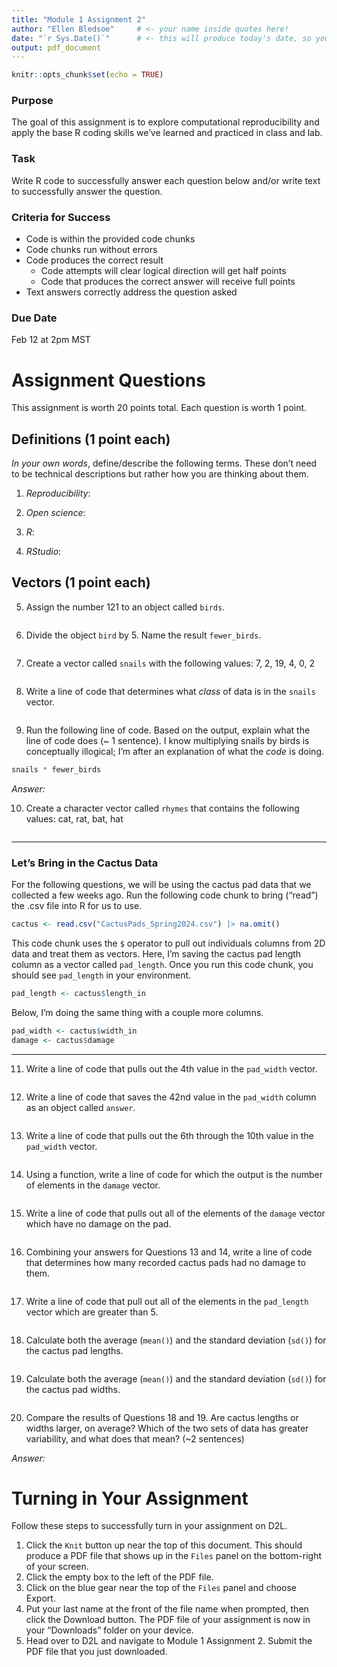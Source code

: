 ```yaml
---
title: "Module 1 Assignment 2"
author: "Ellen Bledsoe"     # <- your name inside quotes here!
date: "`r Sys.Date()`"      # <- this will produce today's date, so you can leave it
output: pdf_document
---
```


```r
knitr::opts_chunk$set(echo = TRUE)
```

### Purpose

The goal of this assignment is to explore computational reproducibility and apply the base R coding skills we've learned and practiced in class and lab.

### Task

Write R code to successfully answer each question below and/or write text to successfully answer the question.

### Criteria for Success

-   Code is within the provided code chunks
-   Code chunks run without errors
-   Code produces the correct result
    -   Code attempts will clear logical direction will get half points
    -   Code that produces the correct answer will receive full points
-   Text answers correctly address the question asked

### Due Date

Feb 12 at 2pm MST

# Assignment Questions

This assignment is worth 20 points total. Each question is worth 1 point.

## Definitions (1 point each)

*In your own words*, define/describe the following terms. These don't need to be technical descriptions but rather how you are thinking about them.

1.  *Reproducibility*:

2.  *Open science*:

3.  *R*:

4.  *RStudio*:

## Vectors (1 point each)

5.  Assign the number 121 to an object called `birds`.

```r

```

6.  Divide the object `bird` by 5. Name the result `fewer_birds`.

```r

```

7.  Create a vector called `snails` with the following values: 7, 2, 19, 4, 0, 2

```r

```

8.  Write a line of code that determines what *class* of data is in the `snails` vector.

```r

```

9.  Run the following line of code. Based on the output, explain what the line of code does (\~ 1 sentence). I know multiplying snails by birds is conceptually illogical; I'm after an explanation of what the *code* is doing.

```r
snails * fewer_birds
```

*Answer:*

10. Create a character vector called `rhymes` that contains the following values: cat, rat, bat, hat

```r

```

------------------------------------------------------------------------

### Let's Bring in the Cactus Data

For the following questions, we will be using the cactus pad data that we collected a few weeks ago. Run the following code chunk to bring ("read") the .csv file into R for us to use.

```r
cactus <- read.csv("CactusPads_Spring2024.csv") |> na.omit()
```

This code chunk uses the `$` operator to pull out individuals columns from 2D data and treat them as vectors. Here, I'm saving the cactus pad length column as a vector called `pad_length`. Once you run this code chunk, you should see `pad_length` in your environment.

```r
pad_length <- cactus$length_in
```

Below, I'm doing the same thing with a couple more columns.

```r
pad_width <- cactus$width_in
damage <- cactus$damage
```

------------------------------------------------------------------------

11. Write a line of code that pulls out the 4th value in the `pad_width` vector.

```r

```

12. Write a line of code that saves the 42nd value in the `pad_width` column as an object called `answer`.

```r

```

13. Write a line of code that pulls out the 6th through the 10th value in the `pad_width` vector.

```r

```

14. Using a function, write a line of code for which the output is the number of elements in the `damage` vector.

```r

```

15. Write a line of code that pulls out all of the elements of the `damage` vector which have no damage on the pad.

```r

```

16. Combining your answers for Questions 13 and 14, write a line of code that determines how many recorded cactus pads had no damage to them.

```r

```


17. Write a line of code that pull out all of the elements in the `pad_length` vector which are greater than 5.

```r

```

18. Calculate both the average (`mean()`) and the standard deviation (`sd()`) for the cactus pad lengths.

```r

```

19. Calculate both the average (`mean()`) and the standard deviation (`sd()`) for the cactus pad widths.

```r

```

20. Compare the results of Questions 18 and 19. Are cactus lengths or widths larger, on average? Which of the two sets of data has greater variability, and what does that mean? (\~2 sentences)

*Answer:*

# Turning in Your Assignment

Follow these steps to successfully turn in your assignment on D2L.

1.  Click the `Knit` button up near the top of this document. This should produce a PDF file that shows up in the `Files` panel on the bottom-right of your screen.
2.  Click the empty box to the left of the PDF file.
3.  Click on the blue gear near the top of the `Files` panel and choose Export.
4.  Put your last name at the front of the file name when prompted, then click the Download button. The PDF file of your assignment is now in your "Downloads" folder on your device.
5.  Head over to D2L and navigate to Module 1 Assignment 2. Submit the PDF file that you just downloaded.

